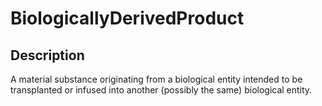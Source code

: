 # BiologicallyDerivedProduct
 ## Description 
 A material substance originating from a biological entity intended to be transplanted or infused
into another (possibly the same) biological entity.